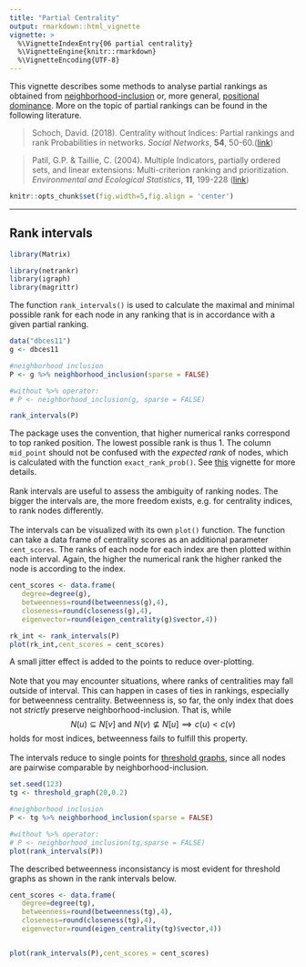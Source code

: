 ```yaml
---
title: "Partial Centrality"
output: rmarkdown::html_vignette
vignette: >
  %\VignetteIndexEntry{06 partial centrality}
  %\VignetteEngine{knitr::rmarkdown}
  %\VignetteEncoding{UTF-8}
---
```


This vignette describes some methods to analyse partial rankings as obtained
from [neighborhood-inclusion](neighborhood_inclusion.html) or, more general,
[positional dominance](positional_dominance.html). More on the topic of
partial rankings can be found in the following literature.

> Schoch, David. (2018). Centrality without Indices: Partial rankings and rank
Probabilities in networks. *Social Networks*, **54**, 50-60.([link](https://doi.org/10.1016/j.socnet.2017.12.003))

> Patil, G.P. & Taillie, C. (2004). Multiple Indicators, partially ordered sets, 
and linear extensions: Multi-criterion ranking and prioritization. 
*Environmental and Ecological Statistics*, **11**, 199-228 ([link](https://link.springer.com/article/10.1023%2FB%3AEEST.0000027209.93218.d9))

```r
knitr::opts_chunk$set(fig.width=5,fig.align = 'center')
```

________________________________________________________________________________

## Rank intervals

```r
library(Matrix)
```

```r
library(netrankr)
library(igraph)
library(magrittr)
```

The function `rank_intervals()` is used to calculate the maximal and minimal possible 
rank for each node in any ranking that is in accordance with a given partial ranking. 

```r
data("dbces11")
g <- dbces11

#neighborhood inclusion 
P <- g %>% neighborhood_inclusion(sparse = FALSE)

#without %>% operator:
# P <- neighborhood_inclusion(g, sparse = FALSE)

rank_intervals(P)
```

The package uses the convention, that higher numerical ranks correspond to top 
ranked position. The lowest possible rank is thus 1. The column `mid_point` 
should not be confused with the *expected rank* of nodes, which is calculated
with the function `exact_rank_prob()`. See [this](probabilistic_cent.html) vignette
for more details.  
\
Rank intervals are useful to assess the ambiguity of ranking nodes. The bigger
the intervals are, the more freedom exists, e.g. for centrality indices, to rank 
nodes differently.  
\
The intervals can be visualized with its own `plot()` function. The function can take a data frame of centrality scores as an additional parameter `cent_scores`. The ranks of each node for each index are then plotted within each interval.
Again, the higher the numerical rank the higher ranked the node is according to the index.

```r

cent_scores <- data.frame(
   degree=degree(g),
   betweenness=round(betweenness(g),4),
   closeness=round(closeness(g),4),
   eigenvector=round(eigen_centrality(g)$vector,4))

rk_int <- rank_intervals(P)
plot(rk_int,cent_scores = cent_scores)
```

A small jitter effect is added to the points to reduce over-plotting.  
\
Note that you may encounter situations, where ranks of centralities may fall outside of interval. This can happen in cases of ties in rankings, especially for betweenness centrality. Betweenness is, so far, the only index that does not
*strictly* preserve neighborhood-inclusion. That is, while
$$
N(u)\subseteq N[v] \text{ and } N(v)\not\subseteq N[u] \implies c(u)<c(v)
$$
holds for most indices, betweenness fails to fulfill this property.  
\
The intervals reduce to single points for [threshold graphs](threshold_graph.html), 
since all nodes are pairwise comparable by neighborhood-inclusion.
```r
set.seed(123)
tg <- threshold_graph(20,0.2)

#neighborhood inclusion 
P <- tg %>% neighborhood_inclusion(sparse = FALSE)

#without %>% operator:
# P <- neighborhood_inclusion(tg,sparse = FALSE)
plot(rank_intervals(P))
```

The described betweenness inconsistancy is most evident for threshold graphs as shown in
the rank intervals below.

```r
cent_scores <- data.frame(
   degree=degree(tg),
   betweenness=round(betweenness(tg),4),
   closeness=round(closeness(tg),4),
   eigenvector=round(eigen_centrality(tg)$vector,4))


plot(rank_intervals(P),cent_scores = cent_scores)
```

